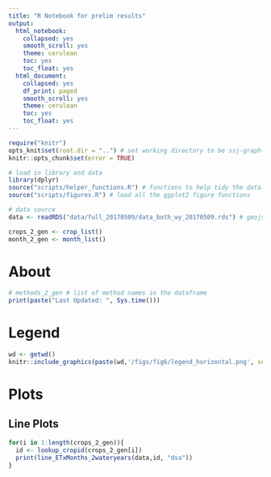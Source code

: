 ---
title: "R Notebook for prelim results"
output:
  html_notebook:
    collapsed: yes
    smooth_scroll: yes
    theme: cerulean
    toc: yes
    toc_float: yes
  html_document:
    collapsed: yes
    df_print: paged
    smooth_scroll: yes
    theme: cerulean
    toc: yes
    toc_float: yes
---

```{r "setup", include=FALSE}
require("knitr")
opts_knit$set(root.dir = "..") # set working directory to be ssj-graph-r directory
knitr::opts_chunk$set(error = TRUE)
```



```{r source, echo=FALSE, include=FALSE}
# load in library and data
library(dplyr)
source("scripts/helper_functions.R") # functions to help tidy the data
source("scripts/figures.R") # load all the ggplot2 figure functions

# data source 
data <- readRDS("data/full_20170509/data_both_wy_20170509.rds") # geojson parsed and stored as a rds object (json2df.R)

crops_2_gen <- crop_list()
month_2_gen <- month_list()

```

# About
```{r, echo=FALSE}
# methods_2_gen # list of method names in the dataframe
print(paste("Last Updated: ", Sys.time()))
```

# Legend

```{r echo=FALSE, out.width='100%'}
wd <- getwd()
knitr::include_graphics(paste(wd,'/figs/fig6/legend_horizontal.png', sep=''))
```


# Plots

## Line Plots 
```{r plot_line, fig.width=7, fig.height=4, echo=FALSE}
for(i in 1:length(crops_2_gen)){
  id <- lookup_cropid(crops_2_gen[i])
  print(line_ETxMonths_2wateryears(data,id, "dsa"))
}

```
